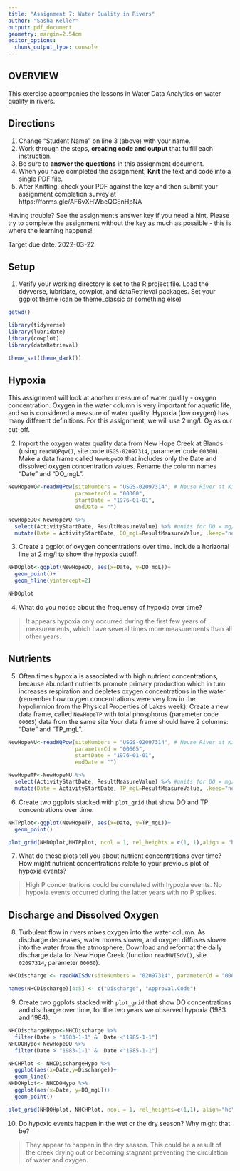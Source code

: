 ```yaml
---
title: "Assignment 7: Water Quality in Rivers"
author: "Sasha Keller"
output: pdf_document
geometry: margin=2.54cm
editor_options: 
  chunk_output_type: console
---
```


## OVERVIEW

This exercise accompanies the lessons in Water Data Analytics on water quality in rivers.

## Directions
1. Change "Student Name" on line 3 (above) with your name.
2. Work through the steps, **creating code and output** that fulfill each instruction.
3. Be sure to **answer the questions** in this assignment document.
4. When you have completed the assignment, **Knit** the text and code into a single PDF file.
5. After Knitting, check your PDF against the key and then submit your assignment completion survey at https://forms.gle/AF6vXHWbeQGEnHpNA

Having trouble? See the assignment's answer key if you need a hint. Please try to complete the assignment without the key as much as possible - this is where the learning happens!

Target due date: 2022-03-22

## Setup

1. Verify your working directory is set to the R project file. Load the tidyverse, lubridate, cowplot, and dataRetrieval packages. Set your ggplot theme (can be theme_classic or something else)


```r
getwd()

library(tidyverse)
library(lubridate)
library(cowplot)
library(dataRetrieval)

theme_set(theme_dark())
```

## Hypoxia

This assignment will look at another measure of water quality - oxygen concentration. Oxygen in the water column is very important for aquatic life, and so is considered a measure of water quality. Hypoxia (low oxygen) has many different definitions. For this assignment, we will use 2 mg/L O~2~ as our cut-off.


2. Import the oxygen water quality data from New Hope Creek at Blands (using `readWQPqw()`, site code `USGS-02097314`, parameter code `00300`). Make a data frame called `NewHopeDO` that includes only the Date and dissolved oxygen concentration values. Rename the column names "Date" and "DO_mgL".

```r
NewHopeWQ<-readWQPqw(siteNumbers = "USGS-02097314", # Neuse River at Kinston, NC
                     parameterCd = "00300",
                     startDate = "1976-01-01",
                     endDate = "")

NewHopeDO<-NewHopeWQ %>%
  select(ActivityStartDate, ResultMeasureValue) %>% #units for DO = mg/L
  mutate(Date = ActivityStartDate, DO_mgL=ResultMeasureValue, .keep="none")
```

3. Create a ggplot of oxygen concentrations over time. Include a horizonal line at 2 mg/l to show the hypoxia cutoff. 

```r
NHDOplot<-ggplot(NewHopeDO, aes(x=Date, y=DO_mgL))+
  geom_point()+
  geom_hline(yintercept=2)

NHDOplot
```

4. What do you notice about the frequency of hypoxia over time?

> It appears hypoxia only occurred during the first few years of measurements, which have several times more measurements than all other years.

## Nutrients

5. Often times hypoxia is associated with high nutrient concentrations, because abundant nutrients promote primary production which in turn increases respiration and depletes oxygen concentrations in the water (remember how oxygen concentrations were very low in the hypolimnion from the Physical Properties of Lakes week). Create a new data frame, called `NewHopeTP` with total phosphorus (parameter code `00665`) data from the same site Your data frame should have 2 columns: "Date" and "TP_mgL".


```r
NewHopeNU<-readWQPqw(siteNumbers = "USGS-02097314", # Neuse River at Kinston, NC
                     parameterCd = "00665",
                     startDate = "1976-01-01",
                     endDate = "")

NewHopeTP<-NewHopeNU %>%
  select(ActivityStartDate, ResultMeasureValue) %>% #units for DO = mg/L
  mutate(Date = ActivityStartDate, TP_mgL=ResultMeasureValue, .keep="none")

```

6.  Create two ggplots stacked with `plot_grid` that show DO and TP concentrations over time.

```r
NHTPplot<-ggplot(NewHopeTP, aes(x=Date, y=TP_mgL))+
  geom_point()

plot_grid(NHDOplot,NHTPplot, ncol = 1, rel_heights = c(1, 1),align = "hv")
```

7. What do these plots tell you about nutrient concentrations over time? How might nutrient concentrations relate to your previous plot of hypoxia events?

> High P concentrations could be correlated with hypoxia events.  No hypoxia events occurred during the latter years with no P spikes.

## Discharge and Dissolved Oxygen

8. Turbulent flow in rivers mixes oxygen into the water column. As discharge decreases, water moves slower, and oxygen diffuses slower into the water from the atmosphere. Download and reformat the daily discharge data for New Hope Creek (function `readNWISdv()`, site `02097314`, parameter `00060`). 

```r
NHCDischarge <- readNWISdv(siteNumbers = "02097314", parameterCd = "00060",startDate ="1976-01-01", endDate = "" )

names(NHCDischarge)[4:5] <- c("Discharge", "Approval.Code")
```

9.  Create two ggplots stacked with `plot_grid` that show DO concentrations and discharge over time, for the two years we observed hypoxia (1983 and 1984).

```r
NHCDischargeHypo<-NHCDischarge %>%
  filter(Date > "1983-1-1" &  Date <"1985-1-1")
NHCDOHypo<-NewHopeDO %>%
  filter(Date > "1983-1-1" &  Date <"1985-1-1")

NHCHPlot <- NHCDischargeHypo %>%
  ggplot(aes(x=Date,y=Discharge))+
  geom_line()
NHDOHplot<- NHCDOHypo %>%
  ggplot(aes(x=Date, y=DO_mgL))+
  geom_point()

plot_grid(NHDOHplot, NHCHPlot, ncol = 1, rel_heights=c(1,1), align="hc")

```

10. Do hypoxic events happen in the wet or the dry season? Why might that be?

> They appear to happen in the dry season. This could be a result of the creek drying out or becoming stagnant preventing the circulation of water and oxygen.
